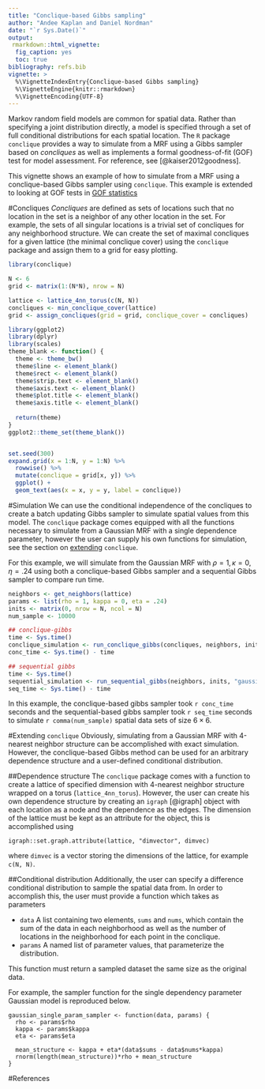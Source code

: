 ```yaml
---
title: "Conclique-based Gibbs sampling"
author: "Andee Kaplan and Daniel Nordman"
date: "`r Sys.Date()`"
output: 
 rmarkdown::html_vignette:
  fig_caption: yes
  toc: true
bibliography: refs.bib
vignette: >
  %\VignetteIndexEntry{Conclique-based Gibbs sampling}
  %\VignetteEngine{knitr::rmarkdown}
  %\VignetteEncoding{UTF-8}
---
```


Markov random field models are common for spatial data. Rather than specifying a joint distribution directly, a  model is specified through a set of full conditional distributions for each spatial location. The `R` package `conclique` provides a way to simulate from a MRF using a Gibbs sampler based on *concliques* as well as implements a formal goodness-of-fit (GOF) test for model assessment. For reference, see [@kaiser2012goodness].

This vignette shows an example of how to simulate from a MRF using a conclique-based Gibbs sampler using `conclique`. This example is extended to looking at GOF tests in [GOF statistics](gof-statistics.html)

#Concliques
*Concliques* are defined as sets of locations such that no location in the set is a neighbor
of any other location in the set. For example, the sets of all singular locations is a trivial set of concliques for any neighborhood structure. We can create the set of maximal concliques for a given lattice (the minimal conclique cover) using the `conclique` package and assign them to a grid for easy plotting.

```r
library(conclique)

N <- 6
grid <- matrix(1:(N*N), nrow = N)

lattice <- lattice_4nn_torus(c(N, N))
concliques <- min_conclique_cover(lattice)
grid <- assign_concliques(grid = grid, conclique_cover = concliques)

```

```r
library(ggplot2)
library(dplyr)
library(scales)
theme_blank <- function() {
  theme <- theme_bw()
  theme$line <- element_blank()
  theme$rect <- element_blank()
  theme$strip.text <- element_blank()
  theme$axis.text <- element_blank()
  theme$plot.title <- element_blank()
  theme$axis.title <- element_blank()
  
  return(theme)
}
ggplot2::theme_set(theme_blank())


set.seed(300)
expand.grid(x = 1:N, y = 1:N) %>%
  rowwise() %>%
  mutate(conclique = grid[x, y]) %>%
  ggplot() +
  geom_text(aes(x = x, y = y, label = conclique))
```

#Simulation
We can use the conditional independence of the concliques to create a batch updating Gibbs sampler to simulate spatial values from this model. The `conclique` package comes equipped with all the functions necessary to simulate from a Gaussian MRF with a single dependence parameter, however the user can supply his own functions for simulation, see the section on [extending](#extending-conclique) `conclique`. 

For this example, we will simulate from the Gaussian MRF with $\rho = 1, \kappa = 0, \eta = .24$ using both a conclique-based Gibbs sampler and a sequential Gibbs sampler to compare run time.

```r
neighbors <- get_neighbors(lattice)
params <- list(rho = 1, kappa = 0, eta = .24)
inits <- matrix(0, nrow = N, ncol = N)
num_sample <- 10000

## conclique-gibbs
time <- Sys.time()
conclique_simulation <- run_conclique_gibbs(concliques, neighbors, inits, "gaussian_single_param", params, num_sample)
conc_time <- Sys.time() - time 

## sequential gibbs
time <- Sys.time()
sequential_simulation <- run_sequential_gibbs(neighbors, inits, "gaussian_single_param", params, num_sample)
seq_time <- Sys.time() - time
```

In this example, the conclique-based gibbs sampler took `r conc_time` seconds and the sequential-based gibbs sampler took `r seq_time` seconds to simulate `r comma(num_sample)` spatial data sets of size $6 \times 6$.

#Extending `conclique`
Obviously, simulating from a Gaussian MRF with 4-nearest neighbor structure can be accomplished with exact simulation. However, the conclique-based Gibbs method can be used for an arbitrary dependence structure and a user-defined conditional distribution.

##Dependence structure
The `conclique` package comes with a function to create a lattice of specified dimension with 4-nearest neighbor structure wrapped on a torus (`lattice_4nn_torus`). However, the user can create his own dependence structure by creating an `igraph` [@igraph] object with each location as a node and the dependence as the edges. The dimension of the lattice must be kept as an attribute for the object, this is accomplished using

```
igraph::set.graph.attribute(lattice, "dimvector", dimvec)
```

where `dimvec` is a vector storing the dimensions of the lattice, for example `c(N, N)`.

##Conditional distribution
Additionally, the user can specify a difference conditional distribution to sample the spatial data from. In order to accomplish this, the user must provide a function which takes as parameters 

 - `data` A list containing two elements, `sums` and `nums`, which contain the sum of the data in each neighborhood as well as the number of locations in the neighborhood for each point in the conclique. 
 - `params` A named list of parameter values, that parameterize the distribution.
 
This function must return a sampled dataset the same size as the original data.

For example, the sampler function for the single dependency parameter Gaussian model is reproduced below.

```
gaussian_single_param_sampler <- function(data, params) {
  rho <- params$rho
  kappa <- params$kappa
  eta <- params$eta
  
  mean_structure <- kappa + eta*(data$sums - data$nums*kappa)
  rnorm(length(mean_structure))*rho + mean_structure
}
```

#References